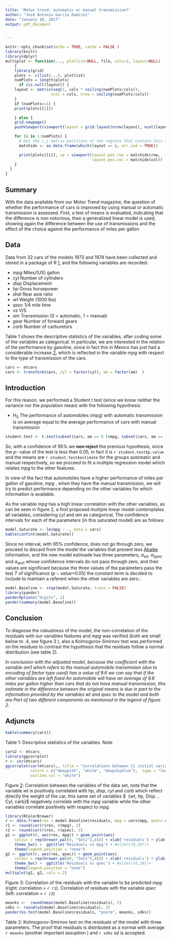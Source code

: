 ```yaml
---
title: 'Motor trend: automatic or manual transmission?'
author: "José Antonio García Ramirez"
date: "January 10, 2017"
output: pdf_document 


---
```


```r
knitr::opts_chunk$set(echo = TRUE, cache = FALSE )
library(knitr)
library(dplyr)
multiplot <- function(..., plotlist=NULL, file, cols=1, layout=NULL)
	{
	library(grid)
	plots <- c(list(...), plotlist)
	numPlots = length(plots)
	  if (is.null(layout)) {
    layout <- matrix(seq(1, cols * ceiling(numPlots/cols)),
                    ncol = cols, nrow = ceiling(numPlots/cols))
  	}
	if (numPlots==1) {
    print(plots[[1]])

  	} else {
    grid.newpage()
    pushViewport(viewport(layout = grid.layout(nrow(layout), ncol(layout))))

    for (i in 1:numPlots) {
      # Get the i,j matrix positions of the regions that contain this subplot
      matchidx <- as.data.frame(which(layout == i, arr.ind = TRUE))

      print(plots[[i]], vp = viewport(layout.pos.row = matchidx$row,
                                      layout.pos.col = matchidx$col))
    }
  }
}
```

## Summary

With the data available from our Motor Trend magazine, the question of whether the performance of cars is improved by using manual or automatic transmission is assessed. First, a test of means is evaluated, indicating that the difference is non notorious, then a generalized linear model is used, showing again the difference between the use of transmissions and the effect of the choice against the performance of miles per gallon


## Data

Data from 32 cars of the models 1973 and 1974 have been collected and stored in a package of R [1], and the following variables are recorded:

* _mpg_      Miles/(US) gallon  
* _cyl_      Number of cylinders  
* _disp_     Displacement 
* _hp_       Gross horsepower
* _drat_     Rear axie ratio
* _wt_       Weight (1000 lbs) 
* _qsec_     1/4 mile time
* _vs_       V/S
* _am_       Transmission (0 = automatic, 1 = manual)  
* _gear_     Number of forward gears
* _carb_     Number of carburetors 

[1]:http://stat.ethz.ch/R-manual/R-devel/library/datasets/html/mtcars.html

Table 1 shows the descriptive statistics of the variables, after coding some of the variables as categorical. In particular, we are interested in the relation of the performance by gasoline, since in fact this in Mexico has just had a considerable increase [2], which is reflected in the variable mpg with respect to the type of transmission of the cars.

```r
cars <- mtcars
cars <- transform(cars, cyl = factor(cyl), am = factor(am)  )
```


[2]:http://edition.cnn.com/2017/01/05/americas/mexico-protests-gas-price-hikes/


## Introduction

For this reason, we performed a Student t test (since we know neither the variance nor the population mean) with the following hypothesis:

  * $H_0$  The performance of automobiles (mpg) with automatic transmission is on average equal to the average performance of cars with manual transmission

```r
student.test <- t.test(subset(cars, am == 0 )$mpg, subset(cars, am == 1 )$mpg)
```

So, with a confidence of 95% we **non reject** the previous hypothesis, since the _p-_ value of the test is less than 0.05, in fact it is `r student.test$p.value ` and the means are `r student.test$estimate` for the groups 
  automatic and manual respectively, so we proceed to fit a multiple regression model which relates mpg to the other features. 


In view of the fact that automobiles have a higher performance of miles per gallon of gasoline, _mpg_ , when they have the manual transmission, 
we will try to predict performance depending on the other variables for which information is available.

As the variable _mpg_ has a high linear correlation with the other variables, as can be seen in figure 2,
 a first proposed multiple linear model contemplates all variables, considering _cyl_ and _am_ as categorical, The confidence intervals for each of the parameters (in this saturated model) are as follows:
 

```r
model.Saturate <- lm(mpg ~ ., data = cars)
kable(confint(model.Saturate))
```



Since no interval, with 95% confidence, does not go through zero, we proceed to discard from the model the variables that present less [Akaike](https://en.wikipedia.org/wiki/Akaike_information_criterion) information, and the new model estimade  has three parameters, $\alpha_{wt}$, $\alpha_{qsec}$  and $\alpha_{am1}$ whose confidence intervals do not pass through zero, and their values are significant because the three values of the parameters pass the test $T$ of significance ($p-value$<$0.05$) the constant term is decided to include to maintain a referent when the other variables are zero.:



```r
model.Baseline <- step(model.Saturate, trace = FALSE)
library(pander)
panderOptions("digits", 2)
pander(summary(model.Baseline))

```

## Conclusion

To diagnose the robustness of the model, the non-correlation of the residuals with our variables features and _mpg_ was verified (both are small below to .4, see figure 3 ), also a Kolmogorov-Smirnov test was performed on the residues to contrast the hypothesis that the residues follow a normal distribution (see table 2).


*In conclusion with the adjusted model, because the coefficient with the variable _am1_ which refers to the manual automobile transimision (due to encoding of factor type used) has a value of 9.6 we can say that if the other variables are left fixed An automobile will have an average of 9.6 miles per gallon higher than cars that do not have manual transmission, this estimate in the difference between the original means is due in part to the information provided by the variables _wt_ and _qsec_ to the model and both are Part of two different components as mentioned in the legend of figure 2.*




## Adjuncts
```r
kable(summary(cars))
```

Table 1: Descriptive statistics of the variables. Note 



```r

cars2 <- mtcars
library(ggcorrplot)
r <- cor(mtcars)
ggcorrplot(cor(mtcars),, title = "Correlations between 11 initial variables",
           colors = c("deeppink", "white", "deepskyblue"),  type = "lower",
           outline.col = "white")
```



Figure [2]: Correlation between the variables of the data set, note that the
 variable _wt_ is positively correlated with _hp_, _disp_, _cyl_ and _carb_ 
 which reflect directly the weight of the car, this same set of variables 
 $ \ {wt, hp, Disp. , Cyl, carb\}$ negatively correlate with the _mpg_ variable 
 while the other variables correlate positively with respect to _mpg_.

```r
library(RColorBrewer)
r <- data.frame(res = model.Baseline$residuals, mpg = cars$mpg, qsec= cars$qsec)
r1 <- round(cor(r$res, r$mpg), 2)
r2 <- round(cor(r$res, r$qsec), 2) 
g1 <- ggplot(r, aes(res, mpg)) + geom_point(aes(
    colour = rep(brewer.pal(8, "Set2"),4))) + xlab('residuals') + ylab('mpg') +
    theme_bw() +  ggtitle('Residuals vs mpg') + #xlim(c(0,20))+
    theme(legend.position = "none")
g2 <- ggplot(r, aes(res, qsec)) + geom_point(aes(
    colour = rep(brewer.pal(8, "Set2"),4))) + xlab('residuals') + ylab('qsec') +
    theme_bw() +  ggtitle('Residuals vs qsec') + #xlim(c(0,20))+
    theme(legend.position = "none")
multiplot(g1, g2, cols = 2)
```


Figure 3: Correlation of the residuals with the variable to be predicted _mpg_ (right: correlation = `r r1`).
 Correlation of residues with the variable _qsec_ (left: correlation = `r r2`)



```r
meanks <-  round(mean(model.Baseline$residuals), 2)
sdks <- round(sd(model.Baseline$residuals), 2)
pander(ks.test(model.Baseline$residuals, "pnorm", meanks, sdks))
```

Table 2: Kolmogorov-Smirnov test on the residuals of the model with three parameters. The proof that residuals is distributed as a normal with average `r meanks` (another important assuption ) and `r sdks` sd is accepted.